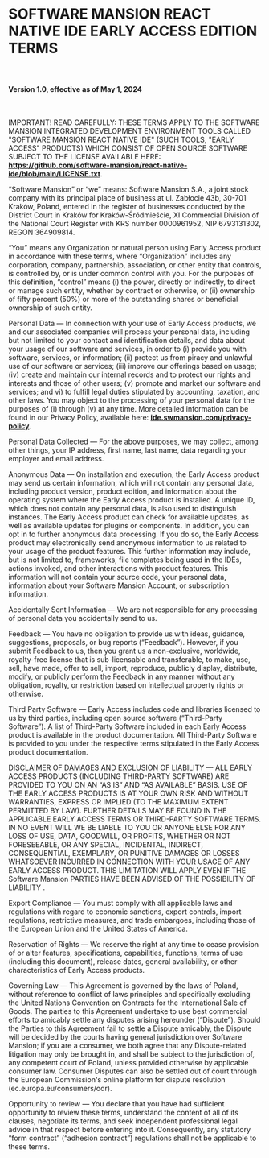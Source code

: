 # SOFTWARE MANSION REACT NATIVE IDE EARLY ACCESS EDITION TERMS

<br />

#### Version 1.0, effective as of May 1, 2024

<br />

IMPORTANT! READ CAREFULLY:
THESE TERMS APPLY TO THE SOFTWARE MANSION INTEGRATED DEVELOPMENT ENVIRONMENT TOOLS CALLED "SOFTWARE MANSION REACT NATIVE IDE" (SUCH TOOLS, "EARLY ACCESS" PRODUCTS) WHICH CONSIST OF OPEN SOURCE SOFTWARE SUBJECT TO THE LICENSE AVAILABLE HERE: **https://github.com/software-mansion/react-native-ide/blob/main/LICENSE.txt**.

“Software Mansion” or “we” means: Software Mansion S.A., a joint stock company with its principal place of business at ul. Zabłocie 43b, 30-701 Kraków, Poland, entered in the register of businesses conducted by the District Court in Kraków for Kraków-Śródmieście, XI Commercial Division of the National Court Register with KRS number 0000961952, NIP 6793131302, REGON 364909814.

“You” means any Organization or natural person using Early Access product in accordance with these terms, where “Organization” includes any corporation, company, partnership, association, or other entity that controls, is controlled by, or is under common control with you. For the purposes of this definition, “control” means (i) the power, directly or indirectly, to direct or manage such entity, whether by contract or otherwise, or (ii) ownership of fifty percent (50%) or more of the outstanding shares or beneficial ownership of such entity.

Personal Data — In connection with your use of Early Access products, we and our associated companies will process your personal data, including but not limited to your contact and identification details, and data about your usage of our software and services, in order to (i) provide you with software, services, or information; (ii) protect us from piracy and unlawful use of our software or services; (iii) improve our offerings based on usage; (iv) create and maintain our internal records and to protect our rights and interests and those of other users; (v) promote and market our software and services; and vi) to fulfill legal duties stipulated by accounting, taxation, and other laws. You may object to the processing of your personal data for the purposes of (i) through (v) at any time. More detailed information can be found in our Privacy Policy, available here: **[ide.swmansion.com/privacy-policy](/privacy-policy)**.

Personal Data Collected — For the above purposes, we may collect, among other things, your IP address, first name, last name, data regarding your employer and email address.

Anonymous Data — On installation and execution, the Early Access product may send us certain information, which will not contain any personal data, including product version, product edition, and information about the operating system where the Early Access product is installed. A unique ID, which does not contain any personal data, is also used to distinguish instances. The Early Access product can check for available updates, as well as available updates for plugins or components. In addition, you can opt in to further anonymous data processing. If you do so, the Early Access product may electronically send anonymous information to us related to your usage of the product features. This further information may include, but is not limited to, frameworks, file templates being used in the IDEs, actions invoked, and other interactions with product features. This information will not contain your source code, your personal data, information about your Software Mansion Account, or subscription information.

Accidentally Sent Information — We are not responsible for any processing of personal data you accidentally send to us.

Feedback — You have no obligation to provide us with ideas, guidance, suggestions, proposals, or bug reports (“Feedback”). However, if you submit Feedback to us, then you grant us a non-exclusive, worldwide, royalty-free license that is sub-licensable and transferable, to make, use, sell, have made, offer to sell, import, reproduce, publicly display, distribute, modify, or publicly perform the Feedback in any manner without any obligation, royalty, or restriction based on intellectual property rights or otherwise.

Third Party Software — Early Access includes code and libraries licensed to us by third parties, including open source software (“Third-Party Software”). A list of Third-Party Software included in each Early Access product is available in the product documentation. All Third-Party Software is provided to you under the respective terms stipulated in the Early Access product documentation.

DISCLAIMER OF DAMAGES AND EXCLUSION OF LIABILITY — ALL EARLY ACCESS PRODUCTS (INCLUDING THIRD-PARTY SOFTWARE) ARE PROVIDED TO YOU ON AN “AS IS” AND “AS AVAILABLE” BASIS. USE OF THE EARLY ACCESS PRODUCTS IS AT YOUR OWN RISK AND WITHOUT WARRANTIES, EXPRESS OR IMPLIED (TO THE MAXIMUM EXTENT PERMITTED BY LAW). FURTHER DETAILS MAY BE FOUND IN THE APPLICABLE EARLY ACCESS TERMS OR THIRD-PARTY SOFTWARE TERMS. IN NO EVENT WILL WE BE LIABLE TO YOU OR ANYONE ELSE FOR ANY LOSS OF USE, DATA, GOODWILL, OR PROFITS, WHETHER OR NOT FORESEEABLE, OR ANY SPECIAL, INCIDENTAL, INDIRECT, CONSEQUENTIAL, EXEMPLARY, OR PUNITIVE DAMAGES OR LOSSES WHATSOEVER INCURRED IN CONNECTION WITH YOUR USAGE OF ANY EARLY ACCESS PRODUCT. THIS LIMITATION WILL APPLY EVEN IF THE Software Mansion PARTIES HAVE BEEN ADVISED OF THE POSSIBILITY OF LIABILITY .

Export Compliance — You must comply with all applicable laws and regulations with regard to economic sanctions, export controls, import regulations, restrictive measures, and trade embargoes, including those of the European Union and the United States of America.

Reservation of Rights — We reserve the right at any time to cease provision of or alter features, specifications, capabilities, functions, terms of use (including this document), release dates, general availability, or other characteristics of Early Access products.

Governing Law — This Agreement is governed by the laws of Poland, without reference to conflict of laws principles and specifically excluding the United Nations Convention on Contracts for the International Sale of Goods. The parties to this Agreement undertake to use best commercial efforts to amicably settle any disputes arising hereunder (“Dispute”). Should the Parties to this Agreement fail to settle a Dispute amicably, the Dispute will be decided by the courts having general jurisdiction over Software Mansion; if you are a consumer, we both agree that any Dispute-related litigation may only be brought in, and shall be subject to the jurisdiction of, any competent court of Poland, unless provided otherwise by applicable consumer law. Consumer Disputes can also be settled out of court through the European Commission's online platform for dispute resolution (ec.europa.eu/consumers/odr).

Opportunity to review — You declare that you have had sufficient opportunity to review these terms, understand the content of all of its clauses, negotiate its terms, and seek independent professional legal advice in that respect before entering into it. Consequently, any statutory “form contract” (“adhesion contract”) regulations shall not be applicable to these terms.
